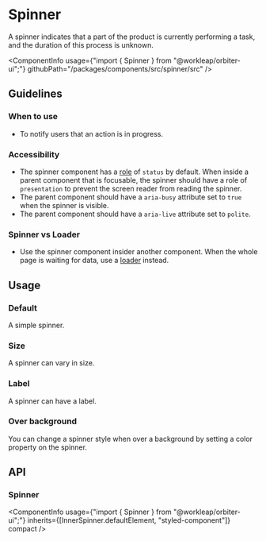 

<Meta of={SpinnerStories} />

# Spinner

<Tagline>A spinner indicates that a part of the product is currently performing a task, and the duration of this process is unknown.</Tagline>

<ComponentInfo
    usage={"import { Spinner } from \"@workleap/orbiter-ui\";"}
    githubPath="/packages/components/src/spinner/src"
/>

## Guidelines

### When to use

- To notify users that an action is in progress.

### Accessibility

- The spinner component has a [role](https://developer.mozilla.org/en-US/docs/Web/Accessibility/ARIA/Roles) of `status` by default. When inside a parent component that is focusable, the spinner should have a role of `presentation` to prevent the screen reader from reading the spinner.
- The parent component should have a `aria-busy` attribute set to `true` when the spinner is visible.
- The parent component should have a `aria-live` attribute set to `polite`.

### Spinner vs Loader

- Use the spinner component insider another component. When the whole page is waiting for data, use a [loader](?path=/docs/loader--default-story) instead.

## Usage

### Default

A simple spinner.

<Canvas of={SpinnerStories.Default} />

### Size

A spinner can vary in size.

<Canvas of={SpinnerStories.Size} />

### Label

A spinner can have a label.

<Canvas of={SpinnerStories.Label} />

### Over background

You can change a spinner style when over a background by setting a color property on the spinner.

<Canvas of={SpinnerStories.OverBackground} />

## API

### Spinner

<ComponentInfo
    usage={"import { Spinner } from \"@workleap/orbiter-ui\";"}
    inherits={[InnerSpinner.defaultElement, "styled-component"]}
    compact
/>

<ArgTypes of={InnerSpinner} sort="alpha" />
